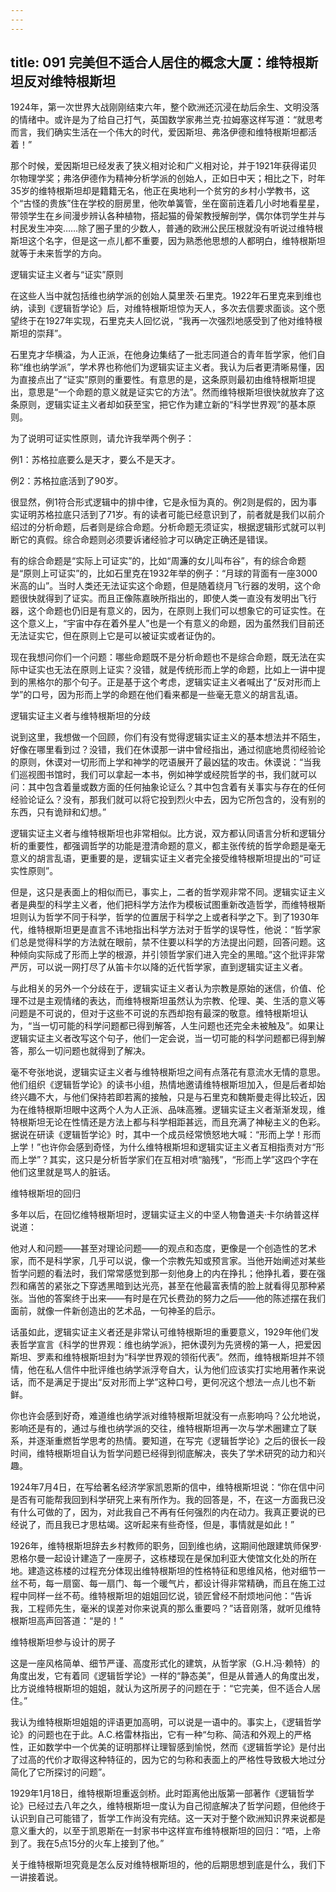 ```yaml
---
---
---
```

title: 091 完美但不适合人居住的概念大厦：维特根斯坦反对维特根斯坦
---






1924年，第一次世界大战刚刚结束六年，整个欧洲还沉浸在劫后余生、文明没落的情绪中。或许是为了给自己打气，英国数学家弗兰克·拉姆塞这样写道：“就思考而言，我们确实生活在一个伟大的时代，爱因斯坦、弗洛伊德和维特根斯坦都活着！”

那个时候，爱因斯坦已经发表了狭义相对论和广义相对论，并于1921年获得诺贝尔物理学奖；弗洛伊德作为精神分析学派的创始人，正如日中天；相比之下，时年35岁的维特根斯坦却是籍籍无名，他正在奥地利一个贫穷的乡村小学教书，这个“古怪的贵族”住在学校的厨房里，他吹单簧管，坐在窗前连着几小时地看星星，带领学生在乡间漫步辨认各种植物，搭起猫的骨架教授解剖学，偶尔体罚学生并与村民发生冲突……除了圈子里的少数人，普通的欧洲公民压根就没有听说过维特根斯坦这个名字，但是这一点儿都不重要，因为熟悉他思想的人都明白，维特根斯坦就等于未来哲学的方向。


逻辑实证主义者与“证实”原则

在这些人当中就包括维也纳学派的创始人莫里茨·石里克。1922年石里克来到维也纳，读到《逻辑哲学论》后，对维特根斯坦惊为天人，多次去信要求面谈。这个愿望终于在1927年实现，石里克夫人回忆说，“我再一次强烈地感受到了他对维特根斯坦的崇拜”。

石里克才华横溢，为人正派，在他身边集结了一批志同道合的青年哲学家，他们自称“维也纳学派”，学术界也称他们为逻辑实证主义者。我认为后者更清晰易懂，因为直接点出了“证实”原则的重要性。有意思的是，这条原则最初由维特根斯坦提出，意思是“一个命题的意义就是证实它的方法”。然而维特根斯坦很快就放弃了这条原则，逻辑实证主义者却如获至宝，把它作为建立新的“科学世界观”的基本原则。

为了说明可证实性原则，请允许我举两个例子：

例1：苏格拉底要么是天才，要么不是天才。

例2：苏格拉底活到了90岁。

很显然，例1符合形式逻辑中的排中律，它是永恒为真的。例2则是假的，因为事实证明苏格拉底只活到了71岁。有的读者可能已经意识到了，前者就是我们以前介绍过的分析命题，后者则是综合命题。分析命题无须证实，根据逻辑形式就可以判断它的真假。综合命题则必须要诉诸经验才可以确定正确还是错误。

有的综合命题是“实际上可证实”的，比如“周濂的女儿叫布谷”，有的综合命题是“原则上可证实”的，比如石里克在1932年举的例子：“月球的背面有一座3000米高的山”。当时人类还无法证实这个命题，但是随着绕月飞行器的发明，这个命题很快就得到了证实。而且正像陈嘉映所指出的，即使人类一直没有发明出飞行器，这个命题也仍旧是有意义的，因为，在原则上我们可以想象它的可证实性。在这个意义上，“宇宙中存在着外星人”也是一个有意义的命题，因为虽然我们目前还无法证实它，但在原则上它是可以被证实或者证伪的。

现在我想问你们一个问题：哪些命题既不是分析命题也不是综合命题，既无法在实际中证实也无法在原则上证实？没错，就是传统形而上学的命题，比如上一讲中提到的黑格尔的那个句子。正是基于这个考虑，逻辑实证主义者喊出了“反对形而上学”的口号，因为形而上学的命题在他们看来都是一些毫无意义的胡言乱语。


逻辑实证主义者与维特根斯坦的分歧

说到这里，我想做一个回顾，你们有没有觉得逻辑实证主义的基本想法并不陌生，好像在哪里看到过？没错，我们在休谟那一讲中曾经指出，通过彻底地贯彻经验论的原则，休谟对一切形而上学和神学的呓语展开了最凶猛的攻击。休谟说：“当我们巡视图书馆时，我们可以拿起一本书，例如神学或经院哲学的书，我们就可以问：其中包含着量或数方面的任何抽象论证么？其中包含着有关事实与存在的任何经验论证么？没有，那我们就可以将它投到烈火中去，因为它所包含的，没有别的东西，只有诡辩和幻想。”

逻辑实证主义者与维特根斯坦也非常相似。比方说，双方都认同语言分析和逻辑分析的重要性，都强调哲学的功能是澄清命题的意义，都主张传统的哲学命题是毫无意义的胡言乱语，更重要的是，逻辑实证主义者完全接受维特根斯坦提出的“可证实性原则”。

但是，这只是表面上的相似而已，事实上，二者的哲学观非常不同。逻辑实证主义者是典型的科学主义者，他们把科学方法作为模板试图重新改造哲学，而维特根斯坦则认为哲学不同于科学，哲学的位置居于科学之上或者科学之下。到了1930年代，维特根斯坦更是直言不讳地指出科学方法对于哲学的误导性，他说：“哲学家们总是觉得科学的方法就在眼前，禁不住要以科学的方法提出问题，回答问题。这种倾向实际成了形而上学的根源，并引领哲学家们进入完全的黑暗。”这个批评非常严厉，可以说一网打尽了从笛卡尔以降的近代哲学家，直到逻辑实证主义者。

与此相关的另外一个分歧在于，逻辑实证主义者认为宗教是原始的迷信，价值、伦理不过是主观情绪的表达，而维特根斯坦虽然认为宗教、伦理、美、生活的意义等问题是不可说的，但对于这些不可说的东西却抱有最深的敬意。维特根斯坦认为，“当一切可能的科学问题都已得到解答，人生问题也还完全未被触及”。如果让逻辑实证主义者改写这个句子，他们一定会说，当一切可能的科学问题都已得到解答，那么一切问题也就得到了解决。

毫不夸张地说，逻辑实证主义者与维特根斯坦之间有点落花有意流水无情的意思。他们组织《逻辑哲学论》的读书小组，热情地邀请维特根斯坦加入，但是后者却始终兴趣不大，与他们保持若即若离的接触，只是与石里克和魏斯曼走得比较近，因为在维特根斯坦眼中这两个人为人正派、品味高雅。逻辑实证主义者渐渐发现，维特根斯坦无论在性情还是方法上都与科学相距甚远，而且充满了神秘主义的色彩。据说在研读《逻辑哲学论》时，其中一个成员经常愤怒地大喊：“形而上学！形而上学！”也许你会感到奇怪，为什么维特根斯坦和逻辑实证主义者互相指责对方“形而上学”？其实，这只是分析哲学家们在互相对喷“脑残”，“形而上学”这四个字在他们这里就是骂人的脏话。


维特根斯坦的回归

多年以后，在回忆维特根斯坦时，逻辑实证主义的中坚人物鲁道夫·卡尔纳普这样说道：

他对人和问题——甚至对理论问题——的观点和态度，更像是一个创造性的艺术家，而不是科学家，几乎可以说，像一个宗教先知或预言家。当他开始阐述对某些哲学问题的看法时，我们常常感觉到那一刻他身上的内在挣扎；他挣扎着，要在强烈和痛苦的紧张之下穿透黑暗到达光亮，甚至在他最富表情的脸上就看得见那种紧张。当他的答案终于出来——有时是在冗长费劲的努力之后——他的陈述摆在我们面前，就像一件新创造出的艺术品，一句神圣的启示。

话虽如此，逻辑实证主义者还是非常认可维特根斯坦的重要意义，1929年他们发表哲学宣言《科学的世界观：维也纳学派》，把休谟列为先贤榜的第一人，把爱因斯坦、罗素和维特根斯坦封为“科学世界观的领衔代表”。然而，维特根斯坦并不领情，他在私人信件中批评维也纳学派浮夸自大，认为他们应该实打实地用著作来说话，而不是满足于提出“反对形而上学”这种口号，更何况这个想法一点儿也不新鲜。

你也许会感到好奇，难道维也纳学派对维特根斯坦就没有一点影响吗？公允地说，影响还是有的，通过与维也纳学派的交往，维特根斯坦再一次与学术圈建立了联系，并逐渐重燃哲学思考的热情。要知道，在写完《逻辑哲学论》之后的很长一段时间，维特根斯坦自认为哲学问题已经得到彻底解决，丧失了学术研究的动力和兴趣。

1924年7月4日，在写给著名经济学家凯恩斯的信中，维特根斯坦说：“你在信中问是否有可能帮我回到科学研究上来有所作为。我的回答是，不，在这一方面我已没有什么可做的了，因为，对此我自己不再有任何强烈的内在动力。我真正要说的已经说了，而且我已才思枯竭。这听起来有些奇怪，但是，事情就是如此！”

1926年，维特根斯坦辞去乡村教师的职务，回到维也纳，这期间他跟建筑师保罗·恩格尔曼一起设计建造了一座房子，这栋楼现在是保加利亚大使馆文化处的所在地。建造这栋楼的过程充分体现出维特根斯坦的性格特征和思维风格，他对细节一丝不苟，每一扇窗、每一扇门、每一个暖气片，都设计得非常精确，而且在施工过程中同样一丝不苟。维特根斯坦的姐姐回忆说，锁匠曾经不耐烦地问他：“告诉我，工程师先生，毫米的误差对你来说真的那么重要吗？”话音刚落，就听见维特根斯坦高声回答道：“是的！”

维特根斯坦参与设计的房子



这是一座风格简单、细节严谨、高度形式化的建筑，从哲学家（G.H.冯·赖特）的角度出发，它有着同《逻辑哲学论》一样的“静态美”，但是从普通人的角度出发，比方说维特根斯坦的姐姐，就认为这所房子的问题在于：“它完美，但不适合人居住。”

我认为维特根斯坦姐姐的评语更加高明，可以说是一语中的。事实上，《逻辑哲学论》的问题也在于此。A.C.格雷林指出，它有一种“匀称、简洁和外观上的严格性，正如数学中一个优美的证明那样让理智感到愉悦，然而《逻辑哲学论》是付出了过高的代价才取得这种特征的，因为它的匀称和表面上的严格性导致极大地过分简化了它所探讨的问题”。

1929年1月18日，维特根斯坦重返剑桥。此时距离他出版第一部著作《逻辑哲学论》已经过去八年之久，维特根斯坦一度认为自己彻底解决了哲学问题，但他终于认识到自己可能错了，哲学工作尚没有完结。这一天对于整个欧洲知识界来说都是意义重大的，以至于凯恩斯在一封家书中这样宣布维特根斯坦的回归：“唔，上帝到了。我在5点15分的火车上接到了他。”

关于维特根斯坦究竟是怎么反对维特根斯坦的，他的后期思想到底是什么，我们下一讲接着说。